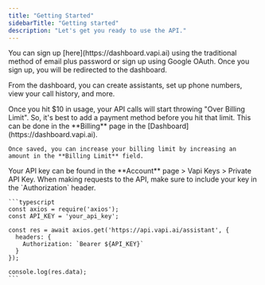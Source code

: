 ```yaml
---
title: "Getting Started"
sidebarTitle: "Getting started"
description: "Let's get you ready to use the API."
---
```


<Steps>
  <Step title="Sign Up">
    You can sign up [here](https://dashboard.vapi.ai) using the traditional method of email plus password or sign up using Google OAuth. Once you sign up, you will be redirected to the dashboard.

From the dashboard, you can create assistants, set up phone numbers, view your call history, and more.

  </Step>
  <Step title="Add a Payment Method">
    Once you hit $10 in usage, your API calls will start throwing "Over Billing Limit". So, it's best to add a payment method before you hit that limit. This can be done in the **Billing** page in the [Dashboard](https://dashboard.vapi.ai).

    Once saved, you can increase your billing limit by increasing an amount in the **Billing Limit** field.

  </Step>
   <Step title="Use your API key">
    Your API key can be found in the **Account** page > Vapi Keys > Private API Key. When making requests to the API, make sure to include your key in the `Authorization` header.
    
    ```typescript
    const axios = require('axios');
    const API_KEY = 'your_api_key';

    const res = await axios.get('https://api.vapi.ai/assistant', {
      headers: {
        Authorization: `Bearer ${API_KEY}`
      }
    });

    console.log(res.data);
    ```

  </Step>
</Steps>
